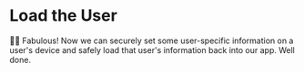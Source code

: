 # Load the User

<EpicVideo url="https://www.epicweb.dev/workshops/authentication-strategies-and-implementation/user-sessions/load-user-avatars/solution" />

👨‍💼 Fabulous! Now we can securely set some user-specific information on a user's
device and safely load that user's information back into our app. Well done.
